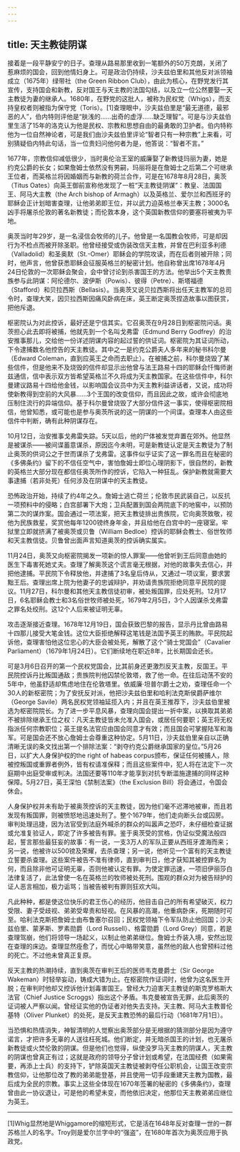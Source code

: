 ```yaml
---
---
---
```

title: 天主教徒阴谋
---




接着是一段平静安宁的日子。查理从路易那里收到一笔额外的50万克朗，关闭了惹麻烦的国会，回到他情妇身上。可是政治仍持续，沙夫兹伯里和其他反对派领袖成立（1675年）绿带社（the Green Ribbon Club），由此为核心，在野党发行其宣传，支持国会和新教，反对国王与天主教的法国勾结，以及立一位公然要娶一天主教徒为妻的继承人。1680年，在野党的这批人，被称为民权党（Whigs），而支持皇权者则被指为保守党（Toris）。[1]查理眼中，沙夫兹伯里是“最无道德，最邪恶的人”，伯内特则评他是“肤浅的……出奇的虚浮……缺乏理智”。可是与沙夫兹伯里生活了15年的洛克认为他是民权、宗教和思想自由的最勇敢的卫护者。伯内特称他为一位自然神论者，可是我们由沙夫兹伯里评论“智者只有一种宗教”上来看，可别猜疑伯内特此句话，当一位贵妇问他何者为是，他答说：“智者不言。”

1677年，宗教信仰减低很少，当时奥伦治王室的威廉娶了新教徒玛丽为妻，她是约克公爵的长女；如果詹姆士依然没有男嗣，玛丽将是在詹姆士之后第二个可继承王位者，而英格兰将因婚姻而与新教的荷兰合作，可是在1678年8月28日，奥茨（Titus Oates）向英王御前宣称他发现了一桩“天主教徒阴谋”：教皇、法国国王、阿马大主教（the Arch bishop of Armagh）以及英格兰、爱尔兰和西班牙的耶稣会正计划暗害查理，让他弟弟即王位，并以武力迫英格兰奉天主教；3000名凶手将屠杀伦敦的著名新教徒；而伦敦本身，这个英国新教信仰的要塞将被夷为平地。

奥茨当时年29岁，是一名浸信会牧师的儿子。他曾是一名国教会牧师，可是却因行为不检点而被开除圣职。他曾经接受或伪装改信天主教，并曾在巴利亚多利德（Valladolid）和圣奥默（St.-Omer）耶稣会的学院攻读，而在后者则被开除；同时，他声言，他曾获悉耶稣会征服英格兰的秘密计划。他自称曾出席1678年4月24日伦敦的一次耶稣会聚会，会中曾讨论到杀害国王的方法。他举出5个天主教贵族参与此阴谋：阿伦德尔、波伊斯（Powis）、彼得（Petre）、斯塔福德（Stafford）和贝拉西斯（Bellasis）。当奥茨又说贝拉西斯将出任天主教军的总司令时，查理大笑，因贝拉西斯因痛风卧病在床，英王断定奥茨捏造故事以图获赏，把他斥退。

枢密院认为对此控诉，最好还是宁信其实。它召奥茨在9月28日到枢密院问话。奥茨担心此去即将被捕，他就先到一个名叫戈弗雷（Edmund Berry Godfrey）的治安推事那儿，交给他一份详述阴谋内容的起过誓的供证词。枢密院为其证词所动，下令逮捕数名他控告的天主教徒。其中之一是约克公爵夫人多年来的秘书科尔曼（Edward Coleman，直到应英王之命而去职止）。在被捕之前，科尔曼烧毁了某些信件，但是他来不及烧毁的信件却显示出他曾与法王路易十四的耶稣会忏悔师谢兹通信，信中表示双方皆希望英格兰不久将成为天主教国家。在这些信件中，科尔曼建议路易十四给他金钱，以影响国会议员中为天主教利益讲话者，又说，成功将使新教得到空前的大风暴……3个王国的改变信仰，而且因此之故，或许会彻底地压制住流行的异端信仰。基于科尔曼曾烧毁了大部分信件这一事实，使得枢密院相信，他曾知悉，或可能也是参与奥茨所说的这一阴谋的一个间谍。查理本人由这些信件中判断，确有此种阴谋存在。

10月12日，治安推事戈弗雷失踪。5天以后，他的尸体被发觉弃置在郊外。他显然是被谋杀——被间谍蓄意谋杀，原因迄今未明，可是新教徒认定是天主教徒为了制止奥茨的供词公之于世而谋杀了戈弗雷。这事件似乎证实了这一罪名而且在秘密的《多佛条约》留下的不信任空气中，害怕詹姆士即位心理阴影下，很自然的，新教的英格兰大部分现在都信任奥茨所作的控诉，它陷入一种狂乱。保护新教就需要大事逮捕（若非处死）任何涉及在阴谋中的天主教徒。

恐怖政治开始，持续了约4年之久。詹姆士逃亡荷兰；伦敦市民武装自己，以反抗一项预料中的侵略；白宫部署下大炮；卫兵配置到国会两院底下的地窖中，以预防第二次的谋炸案。国会通过一项法案，把天主教徒排出贵族院，它向奥茨致敬，视他为民族救星，奖赏他每年1200镑终身年金，并且给他在白宫中的一座寝室。牢狱里立即就挤满了被奥茨或贝鲁（William Bedloe）控诉的耶稣会教士、俗世牧师和天主教信徒。贝鲁曾出面声言知道奥茨的控诉确实属实。

11月24日，奥茨又向枢密院揭发一项新的惊人罪案——他曾听到王后同意由她的医生下毒害死她丈夫。查理了解奥茨这个谎言毫无根据，对他的故事失去信心，并把他逮捕。平民院下令释放他，并逮捕了3名皇后侍从，又通过一项议案，要求罢黜王后。查理出席上院为他妻子的忠诚辩护，并劝请贵族院拒绝同意平民院的提议。11月27日，科尔曼和其他天主教信徒初审，被处叛国罪，应处死刑。12月17日，6名耶稣会教士和3名俗世牧师被处死，1679年2月5日，3个人因谋杀戈弗雷之罪名处绞刑。这12个人后来被证明无辜。

攻击逐渐接近查理。1678年12月19日，国会获致巴黎的报告，显示丹比曾由路易十四那儿接受大笔金钱。这位大臣拒绝解释这笔钱是法国予英王的贿款。平民院起诉他，查理害怕他这位忠心的大臣会被处死，解散了这个“骑士党国会”（Cavalier Parliament）（1679年1月24日）。它们断续地在职近8年，比长期国会还长。

可是3月6日召开的第一个民权党国会，比其前身还更激烈反天主教，反国王。平民院控诉丹比叛国通敌；贵族院判他囚禁伦敦塔，救了他一命。在往后动荡不安的5年中，他虽舒适却焦虑地住在伦敦塔里。依威廉·坦普尔爵士之劝，查理任命一个30人的新枢密院；为了安抚反对派，他把沙夫兹伯里和哈利法克斯侯爵萨维尔（George Savile）两名民权党领袖延揽入内；并且在英王推荐下，沙夫兹伯里被选为枢密院院长。为了进一步平息风暴，查理向国会提出一折中案，以换取其弟弟不被排除继承王位之权：凡天主教徒皆未允准入国会，或居任何要职；英王将无权指派任何宗教职位；英王提名法官应由国会同意才有效；而且国会可掌握陆军和海军。可是国会还不放心詹姆士会尊重这种协定。5月11日，沙夫兹伯里亲自以正确清晰无误的条文找出第一个排除法案：“剥夺约克公爵继承国家的皇位。”5月26日，以扩大人身保护权的the right of habeas corpus颁布，保证任何被捕人，除被控叛国或重罪者例外，皆有权请准保释；而且这些案件中，犯人将在法定下一次庭期中出庭受审或判决。法国还要等110年才能享到对抗专断滥施逮捕的同样这种保障。5月27日，英王深怕《禁制法案》（the Exclusion Bill）将会通过，令国会休会。

人身保护权并未有助于被奥茨控诉的天主教徒，因为他们毫不迟滞地被审，而且若发现有叛国罪，则被愤怒地迅速处刑了。整个1679年，他们走向断头台或囚房。审判处理迅捷，因为法官受到法庭外喊杀的群众的叫嚣声之恐吓，未仔细检查证据或允准复验证人，即定了许多被告有罪。鉴于奥茨受的赏格，伪证似受魔法般四起，誓言那些最狂妄的故事：有一说，一支3万人的军队正要从西班牙渡海而来；另一说，他被许以500镑及荣耀，去杀查理；另一说，他听见一个富有的天主教徒立誓要杀查理。这些案件被告不准有律师，直到审判日，他才获知其被控罪名为何，而且除非他可证明无辜，否则他被认定有罪。为使定罪迅速，一项旧伊丽莎白法律复活了，此法曾使一名在英格兰的牧师被处死刑。围观的群众对为被告辩护的证人恶言相加，极力诟骂；当被告被判有罪则狂欢大叫。

凡此种种，都是使这位快乐的君王伤心的经历，他目击自己的所有希望破灭，权力受限、妻子受歧视、弟弟受卑责和轻视。在风暴的高潮，他重病卧床，死期随时可至。哈利法克斯把詹姆士由布鲁塞尔召回；民权党领袖下令军队防止他回国；沙夫兹伯里、蒙茅斯、罗素勋爵（Lord Russell）、格雷勋爵（Lord Grey）同意，若是查理驾崩，他们将领导一场起义，以制止他弟弟继位。詹姆士乔装入境，安然出现在查理的床边。查理显然痊愈了，而忧心中略带笑意，虽然他的敌人也曾预料过他的死亡。不过他未曾真正复原。

反天主教的热潮持续，直到奥茨在审判王后的医师韦克曼爵士（Sir George Wakeman）时轻举妄动，铸成大错为止。在枢密院作证词时，他曾为这名医生开脱；在审判时他却又控诉他计划毒害国王。曾经大力迫害天主教徒的斯克罗格斯大法官（Chief Justice Scroggs）指出这个矛盾。韦克曼被宣告无罪，此后奥茨的证词被人严察以闻。曾经证实他的伪证者对他失去支持。天主教、阿马大主教普伦基特（Oliver Plunket）的处死，是反天主教恐怖的最后行动（1681年7月1日）。

当恐惧和热情消失，神智清明的人觉察出奥茨部分是无根据的猜测部分是因为遵守诺言，才把许多无辜的人送往枉死城。他们断定，并无暗杀国王的计划，也无屠杀新教徒或火焚伦敦的阴谋。但是他们也觉得，纵使没罗马天主教的阴谋人，天主教的阴谋也曾真正有过；这就是政府的领导分子曾计划或希望，在法国经费（如果需要，再添上士兵）的支持下，铲除英国天主教徒被剥夺任公职机会，让国王改变宗教信仰，让他那位改了教的弟弟能登基，并且使用一切手段重建天主教为国教，最后成为全民的宗教。事实上这些全体现在1670年签署的秘密的《多佛条约》，查理曾由此一协议退让，可是他的希望未变，而他依旧决定，他那位天主教弟弟应继位为英王。



* * *



[1]Whig显然地是Whiggamore的缩短形式，它是活在1648年反对查理一世的一群苏格兰人的名字。Troy则是爱尔兰字中的“强盗”，在1680年首次为奥茨应用于执政党。